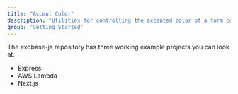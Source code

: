 ```yaml
---
title: "Accent Color"
description: "Utilities for controlling the accented color of a form control."
group: 'Getting Started'
---
```


The exobase-js repository has three working example projects you can look at.

- Express
- AWS Lambda
- Next.js
